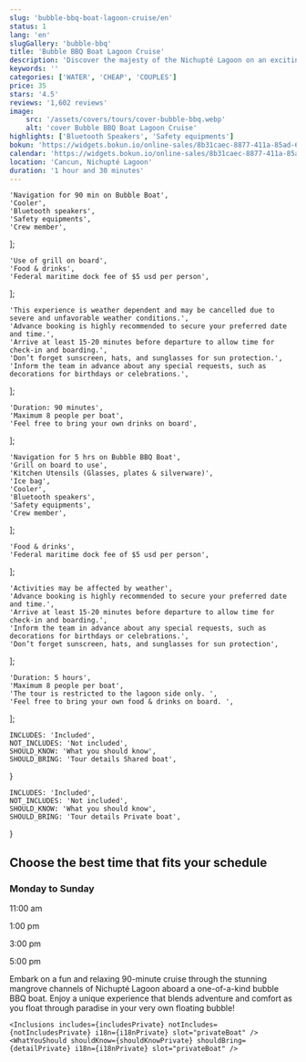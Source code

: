 ```yaml
---
slug: 'bubble-bbq-boat-lagoon-cruise/en'
status: 1
lang: 'en'
slugGallery: 'bubble-bbq'
title: 'Bubble BBQ Boat Lagoon Cruise'
description: 'Discover the majesty of the Nichupté Lagoon on an exciting hour and a half tour through its captivating mangrove channels. At Bubble BBQ Boats.'
keywords: ''
categories: ['WATER', 'CHEAP', 'COUPLES']
price: 35
stars: '4.5'
reviews: '1,602 reviews'
image:
    src: '/assets/covers/tours/cover-bubble-bbq.webp'
    alt: 'cover Bubble BBQ Boat Lagoon Cruise'
highlights: ['Bluetooth Speakers', 'Safety equipments']
bokun: 'https://widgets.bokun.io/online-sales/8b31caec-8877-411a-85ad-682828170619/experience/850596?partialView=1'
calendar: 'https://widgets.bokun.io/online-sales/8b31caec-8877-411a-85ad-682828170619/experience-calendar/850596'
location: 'Cancun, Nichupté Lagoon'
duration: '1 hour and 30 minutes'
---
```



    'Navigation for 90 min on Bubble Boat',
    'Cooler',
    'Bluetooth speakers',
    'Safety equipments',
    'Crew member',
];

    'Use of grill on board',
    'Food & drinks',
    'Federal maritime dock fee of $5 usd per person',
];

    'This experience is weather dependent and may be cancelled due to severe and unfavorable weather conditions.',
    'Advance booking is highly recommended to secure your preferred date and time.',
    'Arrive at least 15-20 minutes before departure to allow time for check-in and boarding.',
    'Don’t forget sunscreen, hats, and sunglasses for sun protection.',
    'Inform the team in advance about any special requests, such as decorations for birthdays or celebrations.',
];

    'Duration: 90 minutes',
    'Maximum 8 people per boat',
    'Feel free to bring your own drinks on board',
];

    'Navigation for 5 hrs on Bubble BBQ Boat',
    'Grill on board to use',
    'Kitchen Utensils (Glasses, plates & silverware)',
    'Ice bag',
    'Cooler',
    'Bluetooth speakers',
    'Safety equipments',
    'Crew member',
];

    'Food & drinks',
    'Federal maritime dock fee of $5 usd per person',
];

    'Activities may be affected by weather',
    'Advance booking is highly recommended to secure your preferred date and time.',
    'Arrive at least 15-20 minutes before departure to allow time for check-in and boarding.',
    'Inform the team in advance about any special requests, such as decorations for birthdays or celebrations.',
    'Don’t forget sunscreen, hats, and sunglasses for sun protection',
];

    'Duration: 5 hours',
    'Maximum 8 people per boat',
    'The tour is restricted to the lagoon side only. ',
    'Feel free to bring your own food & drinks on board. ',
];

    INCLUDES: 'Included',
    NOT_INCLUDES: 'Not included',
    SHOULD_KNOW: 'What you should know',
    SHOULD_BRING: 'Tour details Shared boat',
}

    INCLUDES: 'Included',
    NOT_INCLUDES: 'Not included',
    SHOULD_KNOW: 'What you should know',
    SHOULD_BRING: 'Tour details Private boat',
}

<h2 class="text-center text-2xl md:text-3xl font-bold text-orange-600 mt-10 mb-4">Choose the best time that fits your schedule</h2>
<h3 class="text-center text-2xl md:text-3xl font-bold text-green-600 mt-10 mb-4">Monday to Sunday</h3>

<div class="flex flex-wrap justify-evenly items-center mx-auto w-full sm:w-3/4 my-4">
    <p class="rounded-full px-6 py-4 bg-amber-400 text-black font-bold text-xl shadow-sm hover:scale-95">11:00 am</p>
    <p class="rounded-full px-6 py-4 bg-amber-400 text-black font-bold text-xl shadow-sm hover:scale-95">1:00 pm</p>
    <p class="rounded-full px-6 py-4 bg-amber-400 text-black font-bold text-xl shadow-sm hover:scale-95">3:00 pm</p>
    <p class="rounded-full px-6 py-4 bg-amber-400 text-black font-bold text-xl shadow-sm hover:scale-95">5:00 pm</p>
</div>

<TagP>Embark on a fun and relaxing 90-minute cruise through the stunning mangrove channels of Nichupté Lagoon aboard a one-of-a-kind bubble BBQ boat. Enjoy a unique experience that blends adventure and comfort as you float through paradise in your very own floating bubble! </TagP>

<TabsBubble client:visible lang={frontmatter.lang}>
    <Inclusions includes={includesShared} notIncludes={notIncludesShared} i18n={i18nShared} slot="sharedBoat" />
    <WhatYouShould shouldKnow={shouldKnowShared} shouldBring={detailShared} i18n={i18nShared} slot="sharedBoat" />

    <Inclusions includes={includesPrivate} notIncludes={notIncludesPrivate} i18n={i18nPrivate} slot="privateBoat" />
    <WhatYouShould shouldKnow={shouldKnowPrivate} shouldBring={detailPrivate} i18n={i18nPrivate} slot="privateBoat" />
</TabsBubble>